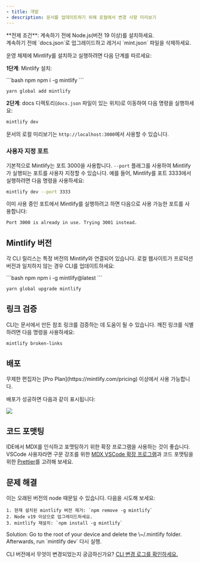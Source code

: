 ```yaml
---
- title: 개발
- description: 문서를 업데이트하기 위해 로컬에서 변경 사항 미리보기
---
```


<Info>
  **전제 조건**: 계속하기 전에 Node.js(버전 19 이상)를 설치하세요. <br />
  계속하기 전에 `docs.json`로 업그레이드하고 레거시 `mint.json` 파일을 삭제하세요.
</Info>

운영 체제에 Mintlify를 설치하고 실행하려면 다음 단계를 따르세요:

**1단계**: Mintlify 설치:

<CodeGroup>
  ```bash npm
  npm i -g mintlify
  ```

  ```bash yarn
  yarn global add mintlify
  ```
</CodeGroup>

**2단계**: docs 디렉토리(`docs.json` 파일이 있는 위치)로 이동하여 다음 명령을 실행하세요:

```bash
mintlify dev
```

문서의 로컬 미리보기는 `http://localhost:3000`에서 사용할 수 있습니다.

### 사용자 지정 포트

기본적으로 Mintlify는 포트 3000을 사용합니다. `--port` 플래그를 사용하여 Mintlify가 실행되는 포트를 사용자 지정할 수 있습니다. 예를 들어, Mintlify를 포트 3333에서 실행하려면 다음 명령을 사용하세요:

```bash
mintlify dev --port 3333
```

이미 사용 중인 포트에서 Mintlify를 실행하려고 하면 다음으로 사용 가능한 포트를 사용합니다:

```md
Port 3000 is already in use. Trying 3001 instead.
```

## Mintlify 버전

각 CLI 릴리스는 특정 버전의 Mintlify와 연결되어 있습니다. 로컬 웹사이트가 프로덕션 버전과 일치하지 않는 경우 CLI를 업데이트하세요:

<CodeGroup>
  ```bash npm
  npm i -g mintlify@latest
  ```

  ```bash yarn
  yarn global upgrade mintlify
  ```
</CodeGroup>

## 링크 검증

CLI는 문서에서 만든 참조 링크를 검증하는 데 도움이 될 수 있습니다. 깨진 링크를 식별하려면 다음 명령을 사용하세요:

```bash
mintlify broken-links
```

## 배포

<Tip>
  무제한 편집자는 [Pro Plan](https://mintlify.com/pricing) 이상에서 사용 가능합니다.
</Tip>

배포가 성공하면 다음과 같이 표시됩니다:

<Frame>
  <img src="/images/checks-passed.png" style={{ borderRadius: '0.5rem' }} />
</Frame>

## 코드 포맷팅

IDE에서 MDX를 인식하고 포맷팅하기 위한 확장 프로그램을 사용하는 것이 좋습니다. VSCode 사용자라면 구문 강조를 위한 [MDX VSCode 확장 프로그램](https://marketplace.visualstudio.com/items?itemName=unifiedjs.vscode-mdx)과 코드 포맷팅을 위한 [Prettier](https://marketplace.visualstudio.com/items?itemName=esbenp.prettier-vscode)를 고려해 보세요.

## 문제 해결

<AccordionGroup>
  <Accordion title="Error: Could not load the &#x22;sharp&#x22; module using the darwin-arm64 runtime">
    이는 오래된 버전의 node 때문일 수 있습니다. 다음을 시도해 보세요:

    1. 현재 설치된 mintlify 버전 제거: `npm remove -g mintlify`
    2. Node v19 이상으로 업그레이드하세요.
    3. mintlify 재설치: `npm install -g mintlify`
  </Accordion>

  <Accordion title="Issue: Encountering an unknown error">
    Solution: Go to the root of your device and delete the \~/.mintlify folder. Afterwards, run `mintlify dev` 다시 실행.
  </Accordion>
</AccordionGroup>

CLI 버전에서 무엇이 변경되었는지 궁금하신가요? [CLI 변경 로그를 확인하세요.](https://www.npmjs.com/package/mintlify?activeTab=versions)
